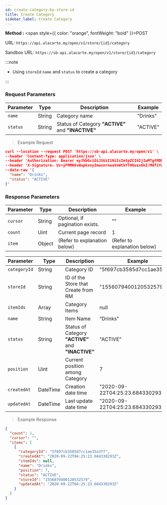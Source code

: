 ```yaml
---
id: create-category-by-store-id
title: Create Category
sidebar_label: Create Category
---
```



**Method :** <span style={{ color: "orange", fontWeight: "bold" }}>POST</span><br/>

URL: `https://api.alacarte.my/open/v1/store/{id}/category`<br/>

Sandbox URL: `https://sb-api.alacarte.my/open/v1/store/{id}/category`

:::note

- Using `storeId` `name` and `status` to create a category

:::

### Request Parameters

| Parameter | Type   | Description                                        | Example  |
| --------- | ------ | -------------------------------------------------- | -------- |
| `name`    | String | Category name                                      | "Drinks" |
| `status`  | String | Status of Category **"ACTIVE"** and **"INACTIVE"** | "ACTIVE" |

> Example Request

```json
curl --location --request POST 'https://sb-api.alacarte.my/open/v1' \
--header 'Content-Type: application/json' \
--header 'Authorization: Bearer eyJhbGciOiJSUzI1NiIsImtpZCI6IjIwMTgtMDMtMTMiLCJ0eXAiOiJKV1QifQ.eyJhdWQiOlsiYXBpX2NsaWVudEBFaGNLQzA5QmRYUm9RMnhwWlc1MEVKTE42dFdBMG82MEx3Il0sImV4cCI6MTYwMzI1NDU2OSwiaWF0IjoxNjAwNjYyNTY5LCJpc3MiOiJodHRwczovL3NiLW9hdXRoLnJldmVudWVtb25zdGVyLm15IiwianRpIjoiRWh3S0VFOUJkWFJvUVdOalpYTnpWRzlyWlc0UTZNenR5b1RFckpzVyIsIm5iZiI6MTYwMDY2MjU2OSwic3ViIjoiRWhRS0NFMWxjbU5vWVc1MEVKWFZ6ZDN3cmFxVE9SSVFDZ1JWYzJWeUVJeUpxSXp2eU1QVmNRIn0.H3G6UDX7sR9EXtTMNs4Q2OHdhUGIhhCfdlAeOpywH4rDuVOcWXXwzF4Imbx8E7I10vFAJpwYZrEkCWCdCCw-WV11y9VT5kP6k75CeS-ZPMOLcKnC5iFT7vEi07r6ovwty9erlcZeXrtrmEIn3rnLva-dxSg3vZ2MyymoNDk-kV7ltXnkoWW4jtXRls6siLhxeY__8kXn2qa0ojVX4Nm6HmzN_vgi-RKSmToMgsdzTF94Y61QVBWhZfolD2-JpHx4qNlklcUdv8HOJ1QHHWpyoJytaJmvr3GJ5G399LbcTLwxB1p2qPg7z4hpoGNu4AP-ybRJVC3P9q9OscQYDNX-dA' \
--header 'X-Signature: Uz+yFMMN6vWupkxnyImwxnrnwaVnWtkYTH6uxx6kZ/Mdf1YwLB2VDlCjeOunqhnsoor6iosKoLACALRMgh3kHBD1e5uVzKXifCjYCac8SiUWYET6exc+nbNt0VwDO8OCPSAwAbJe00XprCMXUsivw76nAIvlzRn6+Hz0eul6Bj4LkffZjtyeYv3ryczsuO1Tx2bmzFIjV/D/vuLIc4PRteqbTxPjHidAa6lsY6JbBB0xuOLhNTAm3NKB4gKv4A4aYy1uS6jLAI5DGSc96BxfqfPxH1tjKn/A7xB173HjGXhZKDe6BhFXZbURXKZyDo8VYXCZpTRLvJczQGF+sSjktw==' \
--data-raw '{
  "name": "Drinks",
  "status": "ACTIVE"
}'
```

### Response Parameters

| Parameter | Type   | Description                     | Example                      |
| --------- | ------ | ------------------------------- | ---------------------------- |
| `cursor`  | String | Optional, if pagination exists. | ""                           |
| `count`   | Uint   | Current page record             | 1                            |
| `item`    | Object | (Refer to explanation below)    | (Refer to explanation below) |

| Parameter    | Type     | Description                                        | Example                          |
| ------------ | -------- | -------------------------------------------------- | -------------------------------- |
| `categoryId` | String   | Category ID                                        | "5f697cb3585d7cc1ae35a37f"       |
| `storeId`    | String   | ID of the Store that Create from RM                | "1556079400120532579"            |
| `itemIds`    | Array    | Category Items                                     | null                             |
| `name`       | String   | Item Name                                          | "Drinks"                         |
| `status`     | String   | Status of Category **"ACTIVE"** and **"INACTIVE"** | "ACTIVE"                         |
| `position`   | Uint     | Current position among Category                    | 7                                |
| `createdAt`  | DateTime | Creation date time                                 | "2020-09-22T04:25:23.684330293Z" |
| `updatedAt`  | DateTime | Last update date time                              | "2020-09-22T04:25:23.684330293Z" |

> Example Response

```json
{
  "count": 1,
  "cursor": "",
  "items": [
    {
      "categoryId": "5f697cb3585d7cc1ae35a37f",
      "createdAt": "2020-09-22T04:25:23.684330293Z",
      "itemIds": null,
      "name": "Drinks",
      "position": 7,
      "status": "ACTIVE",
      "storeId": "1556079400120532579",
      "updatedAt": "2020-09-22T04:25:23.684330293Z"
    }
  ]
}
```

